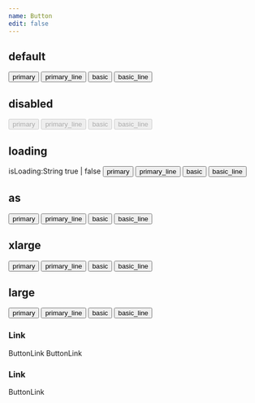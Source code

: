 ```yaml
---
name: Button
edit: false
---
```



## default
<Playground>
  <Button variant="primary">primary</Button>
  <Button variant="primary_line">primary_line</Button>
  <Button variant="basic">basic</Button>
  <Button variant="basic_line">basic_line</Button>
</Playground>

## disabled
<Playground>
  <Button variant="primary" disabled>primary</Button>
  <Button variant="primary_line" disabled>primary_line</Button>
  <Button variant="basic" disabled>basic</Button>
  <Button variant="basic_line" disabled>basic_line</Button>
</Playground>

## loading
isLoading:String true | false 
<Playground>
  <Button variant="primary" isLoading="true">primary</Button>
  <Button variant="primary_line" isLoading="true">primary_line</Button>
  <Button variant="basic" isLoading="true">basic</Button>
  <Button variant="basic_line" isLoading="true">basic_line</Button>
</Playground>

## as
<Playground>
  <Button variant="primary" as="a">primary</Button>
  <Button variant="primary_line" as="a">primary_line</Button>
  <Button variant="basic" as="a">basic</Button>
  <Button variant="basic_line" as="a">basic_line</Button>
</Playground>

## xlarge
<Playground>
  <Button variant="primary" size="xlg" style={{marginBottom: '10px'}}>primary</Button>
  <Button variant="primary_line" size="xlg">primary_line</Button>
  <Button variant="basic" size="xlg">basic</Button>
  <Button variant="basic_line" size="xlg">basic_line</Button>
</Playground>

## large
<Playground>
  <Button variant="primary" size="lg">primary</Button>
  <Button variant="primary_line" size="lg">primary_line</Button>
  <Button variant="basic" size="lg">basic</Button>
  <Button variant="basic_line" size="lg">basic_line</Button>
</Playground>

### Link
<Playground>
  <ButtonLink>ButtonLink</ButtonLink>
  <ButtonLink size="lg">ButtonLink</ButtonLink>
</Playground>

### Link
<Playground>
  <ButtonTextLink href="/">ButtonLink</ButtonTextLink>
</Playground>
